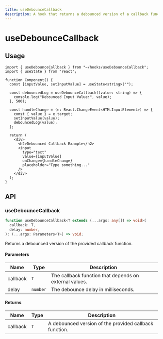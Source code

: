 ```yaml
---
title: useDebounceCallback
description: A hook that returns a debounced version of a callback function.
---
```


# useDebounceCallback

## Usage

```tsx title="Component.tsx"
import { useDebounceCallback } from "~/hooks/useDebounceCallback";
import { useState } from "react";

function Component() {
  const [inputValue, setInputValue] = useState<string>("");

  const debouncedLog = useDebounceCallback((value: string) => {
    console.log("Debounced Input Value:", value);
  }, 500);

  const handleChange = (e: React.ChangeEvent<HTMLInputElement>) => {
    const { value } = e.target;
    setInputValue(value);
    debouncedLog(value);
  };

  return (
    <div>
      <h2>Debounced Callback Example</h2>
      <input
        type="text"
        value={inputValue}
        onChange={handleChange}
        placeholder="Type something..."
      />
    </div>
  );
}
```

## API

### useDebounceCallback

```ts title="useDebounceCallback.ts"
function useDebounceCallback<T extends (...args: any[]) => void>(
  callback: T,
  delay: number,
): (...args: Parameters<T>) => void;
```

Returns a debounced version of the provided callback function.

#### Parameters

| Name     | Type     | Description                                            |
| -------- | -------- | ------------------------------------------------------ |
| callback | `T`      | The callback function that depends on external values. |
| delay    | `number` | The debounce delay in milliseconds.                    |

#### Returns

| Name     | Type | Description                                            |
| -------- | ---- | ------------------------------------------------------ |
| callback | `T`  | A debounced version of the provided callback function. |
